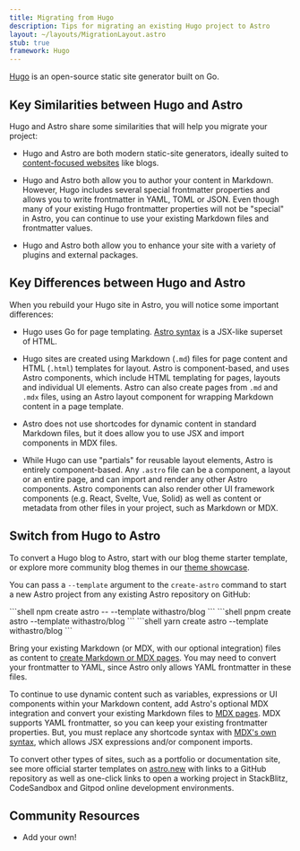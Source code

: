 ```yaml
---
title: Migrating from Hugo
description: Tips for migrating an existing Hugo project to Astro
layout: ~/layouts/MigrationLayout.astro
stub: true
framework: Hugo
---
```



[Hugo](https://gohugo.io) is an open-source static site generator built on Go.

## Key Similarities between Hugo and Astro

Hugo and Astro share some similarities that will help you migrate your project:

- Hugo and Astro are both modern static-site generators, ideally suited to [content-focused websites](/en/concepts/why-astro/#content-focused) like blogs.

- Hugo and Astro both allow you to author your content in Markdown. However, Hugo includes several special frontmatter properties and allows you to write frontmatter in YAML, TOML or JSON. Even though many of your existing Hugo frontmatter properties will not be "special" in Astro, you can continue to use your existing Markdown files and frontmatter values.

- Hugo and Astro both allow you to enhance your site with a variety of plugins and external packages.



## Key Differences between Hugo and Astro

When you rebuild your Hugo site in Astro, you will notice some important differences:

- Hugo uses Go for page templating. [Astro syntax](/en/core-concepts/astro-components/) is a JSX-like superset of HTML.

- Hugo sites are created using Markdown (`.md`) files for page content and HTML (`.html`) templates for layout. Astro is component-based, and uses Astro components, which include HTML templating for pages, layouts and individual UI elements. Astro can also create pages from `.md` and `.mdx` files, using an Astro layout component for wrapping Markdown content in a page template.

- Astro does not use shortcodes for dynamic content in standard Markdown files, but it does allow you to use JSX and import components in MDX files.

- While Hugo can use "partials" for reusable layout elements, Astro is entirely component-based. Any `.astro` file can be a component, a layout or an entire page, and can import and render any other Astro components. Astro components can also render other UI framework components (e.g. React, Svelte, Vue, Solid) as well as content or metadata from other files in your project, such as Markdown or MDX.

## Switch from Hugo to Astro

To convert a Hugo blog to Astro, start with our blog theme starter template, or explore more community blog themes in our [theme showcase](https://astro.build/themes/).

You can pass a `--template` argument to the `create-astro` command to start a new Astro project from any existing Astro repository on GitHub:

  <PackageManagerTabs>
    <Fragment slot="npm">
    ```shell
    npm create astro -- --template withastro/blog
    ```
    </Fragment>
    <Fragment slot="pnpm">
    ```shell
    pnpm create astro --template withastro/blog
    ```
    </Fragment>
    <Fragment slot="yarn">
    ```shell
    yarn create astro --template withastro/blog
    ```
    </Fragment>
  </PackageManagerTabs>

Bring your existing Markdown (or MDX, with our optional integration) files as content to [create Markdown or MDX pages](/en/guides/markdown-content/). You may need to convert your frontmatter to YAML, since Astro only allows YAML frontmatter in these files.

To continue to use dynamic content such as variables, expressions or UI components within your Markdown content, add Astro's optional MDX integration and convert your existing Markdown files to [MDX pages](/en/guides/markdown-content/). MDX supports YAML frontmatter, so you can keep your existing frontmatter properties. But, you must replace any shortcode syntax with [MDX's own syntax](https://mdxjs.com/docs/what-is-mdx/#mdx-syntax), which allows JSX expressions and/or component imports.

To convert other types of sites, such as a portfolio or documentation site, see more official starter templates on [astro.new](https://astro.new) with links to a GitHub repository as well as one-click links to open a working project in StackBlitz, CodeSandbox and Gitpod online development environments.

## Community Resources

- Add your own!